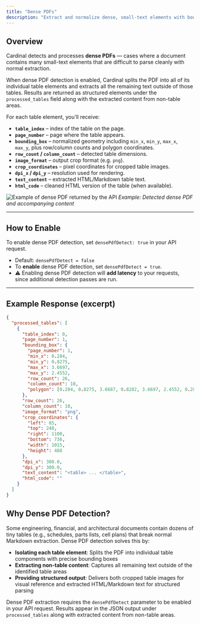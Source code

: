 ```yaml
---
title: "Dense PDFs"
description: "Extract and normalize dense, small-text elements with bounding boxes and structured content."
---
```


## Overview

Cardinal detects and processes **dense PDFs** — cases where a document contains many small-text elements that are difficult to parse cleanly with normal extraction.  

When dense PDF detection is enabled, Cardinal splits the PDF into all of its individual table elements and extracts all the remaining text outside of those tables. Results are returned as structured elements under the `processed_tables` field along with the extracted content from non-table areas.

For each table element, you'll receive:  

- **`table_index`** – index of the table on the page.  
- **`page_number`** – page where the table appears.  
- **`bounding_box`** – normalized geometry including `min_x`, `min_y`, `max_x`, `max_y`, plus row/column counts and polygon coordinates.  
- **`row_count` / `column_count`** – detected table dimensions.  
- **`image_format`** – output crop format (e.g. `png`).  
- **`crop_coordinates`** – pixel coordinates for cropped table images.  
- **`dpi_x` / `dpi_y`** – resolution used for rendering.  
- **`text_content`** – extracted HTML/Markdown table text.  
- **`html_code`** – cleaned HTML version of the table (when available).  

![Example of dense PDF returned by the API](./images/dense_example.png)
*Example: Detected dense PDF and accompanying content*

---

## How to Enable

To enable dense PDF detection, set `densePdfDetect: true` in your API request.

- Default: `densePdfDetect = false`  
- To **enable** dense PDF detection, set `densePdfDetect = true`.  
- ⚠️ Enabling dense PDF detection will **add latency** to your requests, since additional detection passes are run.  

---

## Example Response (excerpt)

```json
{
  "processed_tables": [
    {
      "table_index": 0,
      "page_number": 1,
      "bounding_box": {
        "page_number": 1,
        "min_x": 0.284,
        "min_y": 0.8275,
        "max_x": 3.6697,
        "max_y": 2.4552,
        "row_count": 26,
        "column_count": 10,
        "polygon": [0.284, 0.8275, 3.6687, 0.8282, 3.6697, 2.4552, 0.2852, 2.4547]
      },
      "row_count": 26,
      "column_count": 10,
      "image_format": "png",
      "crop_coordinates": {
        "left": 85,
        "top": 248,
        "right": 1100,
        "bottom": 736,
        "width": 1015,
        "height": 488
      },
      "dpi_x": 300.0,
      "dpi_y": 300.0,
      "text_content": "<table> ... </table>",
      "html_code": ""
    }
  ]
}
```

## Why Dense PDF Detection?

Some engineering, financial, and architectural documents contain dozens of tiny tables (e.g., schedules, parts lists, cell plans) that break normal Markdown extraction. Dense PDF detection solves this by:

- **Isolating each table element**: Splits the PDF into individual table components with precise bounding boxes
- **Extracting non-table content**: Captures all remaining text outside of the identified table areas
- **Providing structured output**: Delivers both cropped table images for visual reference and extracted HTML/Markdown text for structured parsing

<Note> Dense PDF extraction requires the `densePdfDetect` parameter to be enabled in your API request. Results appear in the JSON output under `processed_tables` along with extracted content from non-table areas. </Note>